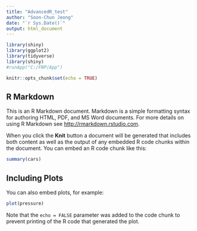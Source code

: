 ```yaml
---
title: "AdvancedR_test"
author: "Soon-Chun Jeong"
date: "`r Sys.Date()`"
output: html_document
---
```

```r
library(shiny)
library(ggplot2)
library(tidyverse)
library(shiny)
#runApp("C:/FNP/App")
```

```r
knitr::opts_chunk$set(echo = TRUE)
```

## R Markdown

This is an R Markdown document. Markdown is a simple formatting syntax for authoring HTML, PDF, and MS Word documents. For more details on using R Markdown see <http://rmarkdown.rstudio.com>.

When you click the **Knit** button a document will be generated that includes both content as well as the output of any embedded R code chunks within the document. You can embed an R code chunk like this:

```r
summary(cars)
```

## Including Plots

You can also embed plots, for example:

```r
plot(pressure)
```

Note that the `echo = FALSE` parameter was added to the code chunk to prevent printing of the R code that generated the plot.
